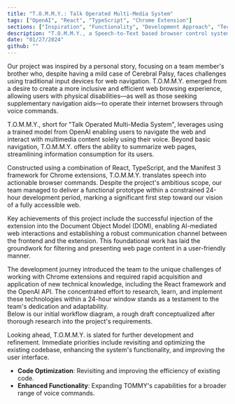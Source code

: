 ```yaml
---
title: "T.O.M.M.Y.: Talk Operated Multi-Media System"
tags: ["OpenAI", "React", "TypeScript", "Chrome Extension"]
sections: ["Inspiration", "Functionality", "Development Approach", "Technical Achievements", "Learning Curve", "Future Directions"]
description: "T.O.M.M.Y., a Speech-to-Text based browser control system, aims to make web navigation accessible for individuals with disabilities"
date: "01/27/2024"
github: ""
---
```


<Section title="Inspiration" id="Inspiration"/>

Our project was inspired by a personal story, focusing on a team member's brother who, despite having a mild case of Cerebral Palsy, faces challenges using traditional input devices for web navigation. T.O.M.M.Y. emerged from a desire to create a more inclusive and efficient web browsing experience, allowing users with physical disabilities—as well as those seeking supplementary navigation aids—to operate their internet browsers through voice commands.

<Section title="Functionality" id="Functionality"/>

T.O.M.M.Y., short for "Talk Operated Multi-Media System", leverages using a trained model from OpenAI enabling users to navigate the web and interact with multimedia content solely using their voice. Beyond basic navigation, T.O.M.M.Y. offers the ability to summarize web pages, streamlining information consumption for its users.

<Section title="Development Approach" id="Development Approach"/>

Constructed using a combination of React, TypeScript, and the Manifest 3 framework for Chrome extensions, T.O.M.M.Y. translates speech into actionable browser commands. Despite the project's ambitious scope, our team managed to deliver a functional prototype within a constrained 24-hour development period, marking a significant first step toward our vision of a fully accessible web.

<Section title="Technical Achievements" id="Technical Achievements"/>

Key achievements of this project include the successful injection of the extension into the Document Object Model (DOM), enabling AI-mediated web interactions and establishing a robust communication channel between the frontend and the extension. This foundational work has laid the groundwork for filtering and presenting web page content in a user-friendly manner.

<Section title="Learning Curve" id="Learning Curve"/>

The development journey introduced the team to the unique challenges of working with Chrome extensions and required rapid acquisition and application of new technical knowledge, including the React framework and the OpenAI API. The concentrated effort to research, learn, and implement these technologies within a 24-hour window stands as a testament to the team's dedication and adaptability.
<br/>
Below is our initial workflow diagram, a rough draft conceptualized after thorough research into the project's requirements.

<BlogImage src="/projects/tommy/workflow.jpg" alt="Initial Workflow Diagram"/>

<Section title="Future Directions" id="Future Directions"/>

Looking ahead, T.O.M.M.Y. is slated for further development and refinement. Immediate priorities include revisiting and optimizing the existing codebase, enhancing the system's functionality, and improving the user interface.

- **Code Optimization**: Revisiting and improving the efficiency of existing code.
- **Enhanced Functionality**: Expanding TOMMY's capabilities for a broader range of voice commands.

